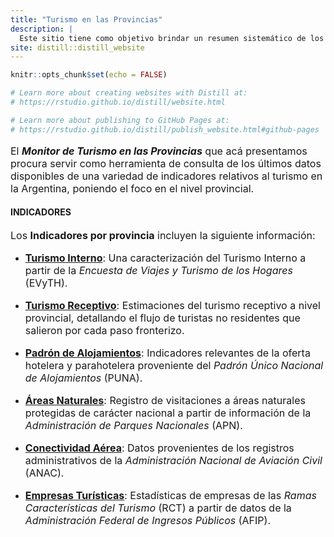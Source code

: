 ```yaml
---
title: "Turismo en las Provincias"
description: |
  Este sitio tiene como objetivo brindar un resumen sistemático de los principales indicadores relativos al turismo en las provincias de Argentina. 
site: distill::distill_website
---
```


```r
knitr::opts_chunk$set(echo = FALSE)

# Learn more about creating websites with Distill at:
# https://rstudio.github.io/distill/website.html

# Learn more about publishing to GitHub Pages at:
# https://rstudio.github.io/distill/publish_website.html#github-pages

```

<style>
p {
font-size: 1rem !important;
} 

.d-title > p {
font-size: 1rem !important;
}
</style>

El _**Monitor de Turismo en las Provincias**_ que acá presentamos procura servir como herramienta de consulta de los últimos datos disponibles de una variedad de indicadores relativos al turismo en la Argentina, poniendo el foco en el nivel provincial. 

#### INDICADORES

Los **Indicadores por provincia** incluyen la siguiente información: 

* [**Turismo Interno**](interno.html): Una caracterización del Turismo Interno a partir de la _Encuesta de Viajes y Turismo de los Hogares_ (EVyTH). 

* [**Turismo Receptivo**](receptivo.html): Estimaciones del turismo receptivo a nivel provincial, detallando el flujo de turistas no residentes que salieron por cada paso fronterizo. 

* [**Padrón de Alojamientos**](padron.html): Indicadores relevantes de la oferta hotelera y parahotelera proveniente del _Padrón Único Nacional de Alojamientos_ (PUNA).

* [**Áreas Naturales**](parques.html): Registro de visitaciones a áreas naturales protegidas de carácter nacional a partir de información de la _Administración de Parques Nacionales_ (APN).

* [**Conectividad Aérea**](aereo.html): Datos provenientes de los registros administrativos de la _Administración Nacional de Aviación Civil_ (ANAC).

* [**Empresas Turísticas**](empresas.html): Estadísticas de empresas de las _Ramas Características del Turismo_ (RCT) a partir de datos de la _Administración Federal de Ingresos Públicos_ (AFIP).
